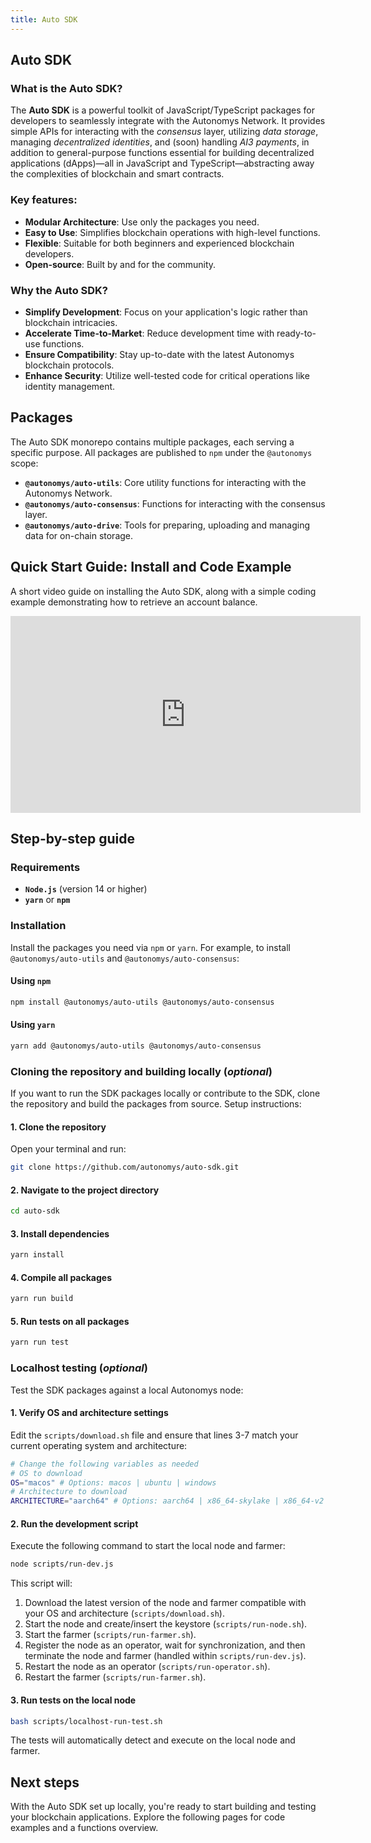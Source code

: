 ```yaml
---
title: Auto SDK
---
```


## Auto SDK

### What is the Auto SDK?

The **Auto SDK** is a powerful toolkit of JavaScript/TypeScript packages for developers to seamlessly integrate with the Autonomys Network. It provides simple APIs for interacting with the *consensus* layer, utilizing *data storage*, managing *decentralized identities*, and (soon) handling *AI3 payments*, in addition to general-purpose functions essential for building decentralized applications (dApps)—all in JavaScript and TypeScript—abstracting away the complexities of blockchain and smart contracts.

### Key features:

- **Modular Architecture**: Use only the packages you need.
- **Easy to Use**: Simplifies blockchain operations with high-level functions.
- **Flexible**: Suitable for both beginners and experienced blockchain developers.
- **Open-source**: Built by and for the community.

### Why the Auto SDK?

- **Simplify Development**: Focus on your application's logic rather than blockchain intricacies.
- **Accelerate Time-to-Market**: Reduce development time with ready-to-use functions.
- **Ensure Compatibility**: Stay up-to-date with the latest Autonomys blockchain protocols.
- **Enhance Security**: Utilize well-tested code for critical operations like identity management.

## Packages

The Auto SDK monorepo contains multiple packages, each serving a specific purpose. All packages are published to `npm` under the `@autonomys` scope:

- **`@autonomys/auto-utils`**: Core utility functions for interacting with the Autonomys Network.
- **`@autonomys/auto-consensus`**: Functions for interacting with the consensus layer.
- **`@autonomys/auto-drive`**: Tools for preparing, uploading and managing data for on-chain storage.

## Quick Start Guide: Install and Code Example 
A short video guide on installing the Auto SDK, along with a simple coding example demonstrating how to retrieve an account balance.

<iframe width="560" height="315" src="https://www.youtube.com/embed/B5J9fwE5-vI?si=Mt133r3I2QnCae0A" title="Auto SDK Quick Start Guide: Install and Code Example" frameBorder="0" allow="accelerometer; autoplay; clipboard-write; encrypted-media; gyroscope; picture-in-picture; web-share" referrerpolicy="strict-origin-when-cross-origin" allowfullscreen></iframe>

## Step-by-step guide

### Requirements

- **`Node.js`** (version 14 or higher)
- **`yarn`** or **`npm`**

### Installation

Install the packages you need via `npm` or `yarn`. For example, to install `@autonomys/auto-utils` and `@autonomys/auto-consensus`:

#### Using `npm`

```bash
npm install @autonomys/auto-utils @autonomys/auto-consensus
```

#### Using `yarn`

```bash
yarn add @autonomys/auto-utils @autonomys/auto-consensus
```

### Cloning the repository and building locally (*optional*)

If you want to run the SDK packages locally or contribute to the SDK, clone the repository and build the packages from source. Setup instructions:

#### 1. Clone the repository
   Open your terminal and run:
   ```bash
   git clone https://github.com/autonomys/auto-sdk.git
   ```

#### 2. Navigate to the project directory
   ```bash
   cd auto-sdk
   ```

#### 3. Install dependencies
   ```bash
   yarn install
   ```

#### 4. Compile all packages
   ```bash
   yarn run build
   ```

#### 5. Run tests on all packages
   ```bash
   yarn run test
   ```

### Localhost testing (*optional*)

Test the SDK packages against a local Autonomys node:

#### 1. Verify OS and architecture settings

Edit the `scripts/download.sh` file and ensure that lines 3-7 match your current operating system and architecture:

```bash
# Change the following variables as needed
# OS to download
OS="macos" # Options: macos | ubuntu | windows
# Architecture to download
ARCHITECTURE="aarch64" # Options: aarch64 | x86_64-skylake | x86_64-v2
```

#### 2. Run the development script

Execute the following command to start the local node and farmer:

```bash
node scripts/run-dev.js
```

This script will:

1. Download the latest version of the node and farmer compatible with your OS and architecture (`scripts/download.sh`).
2. Start the node and create/insert the keystore (`scripts/run-node.sh`).
3. Start the farmer (`scripts/run-farmer.sh`).
4. Register the node as an operator, wait for synchronization, and then terminate the node and farmer (handled within `scripts/run-dev.js`).
5. Restart the node as an operator (`scripts/run-operator.sh`).
6. Restart the farmer (`scripts/run-farmer.sh`).

#### 3. Run tests on the local node

```bash
bash scripts/localhost-run-test.sh
```

The tests will automatically detect and execute on the local node and farmer.

## Next steps

With the Auto SDK set up locally, you're ready to start building and testing your blockchain applications. Explore the following pages for code examples and a functions overview.
